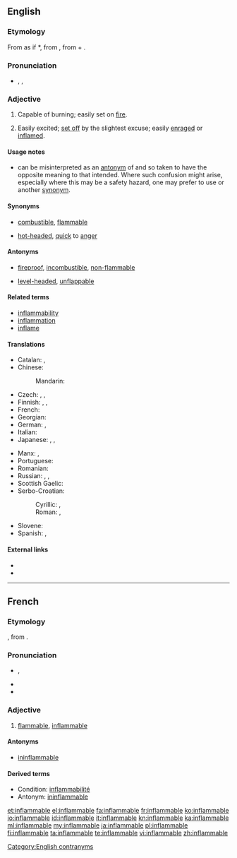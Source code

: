 ==English==

===Etymology===
From {{etyl|la|en}} as if *{{term||inflammabilis|lang=la}}, from {{term|inflammare||to set on fire}}, from {{term|in||in, on}} + {{term|flamma||flame}}.

===Pronunciation===
* {{enPR|ĭnʹflăm-ə-bəl}}, {{IPA|/ɪnˈflæməbəl/}}, {{X-SAMPA|/In"fl{m@b@l/}}

===Adjective===
{{en-adj}}

# Capable of burning; easily set on [[fire]].
# {{figuratively}} Easily excited; [[set off]] by the slightest excuse; easily [[enrage]]d or [[inflame]]d.

====Usage notes====
* {{term||Inflammable}} can be misinterpreted as an [[antonym]] of {{term|flammable}} and so taken to have the opposite meaning to that intended. Where such confusion might arise, especially where this may be a safety hazard, one may prefer to use {{term|flammable}} or another [[synonym]].

====Synonyms====
* {{sense|capable of burning}} [[combustible]], [[flammable]]
* {{sense|easily excited}} [[hot-headed]], [[quick]] to [[anger]]

====Antonyms====
* {{sense|capable of burning}} [[fireproof]], [[incombustible]], [[non-flammable]]
* {{sense|easily excited}} [[level-headed]], [[unflappable]]

====Related terms====
* [[inflammability]]
* [[inflammation]]
* [[inflame]]

====Translations====
{{trans-top|capable of burning}}
* Catalan: {{t+|ca|inflamable}}, {{t-|ca|combustible}}
* Chinese:
*: Mandarin: {{t|cmn|易燃|tr=yìrán de|alt=易燃的|sc=Hani}}
* Czech: {{t-|cs|vznětlivý}}, {{t-|cs|zápalný}}, {{t-|cs|hořlavý}}
* Finnish: {{t-|fi|palava}}, {{t-|fi|tulenarka}}, {{t-|fi|syttyvä}}
* French: {{t+|fr|inflammable}}
* Georgian: {{t+|ka|აალებადი|sc=Geor}}
* German: {{t+|de|brennbar}}, {{t-|de|entflammbar}}
* Italian: {{t+|it|infiammabile}}
* Japanese: {{t-|ja|引火性の|tr=いんかせいの, inkasei no|sc=Jpan}}, {{t+|ja|可燃|tr=kanen|sc=Jpan}}, {{t+|ja|可燃性|tr=かねんせいの, kanensei no|alt=可燃性の|sc=Jpan}}
{{trans-mid}}
* Manx: {{t-|gv|so-lostey}}, {{t-|gv|so-ghreesaghey}}
* Portuguese: {{t+|pt|inflamável}}
* Romanian: {{t-|ro|inflamabil}}
* Russian: {{t+|ru|легковоспламеняющийся|tr=lexkovosplamenjájuščijsja|sc=Cyrl}}, {{t+|ru|воспламеняющийся|tr=vosplamenjájuščijsja|sc=Cyrl}}, {{t+|ru|горючий|tr=gorjúčij|sc=Cyrl}}
* Scottish Gaelic: {{t-|gd|loisgeach}}
* Serbo-Croatian:
*: Cyrillic: {{t-|sh|горљив|alt=го̀рљив|sc=Cyrl}}, {{t-|sh|горив|alt=го̀рив|sc=Cyrl}}
*: Roman: {{t-|sh|gorljiv|alt=gòrljiv}}, {{t-|sh|goriv|alt=gòriv}}
* Slovene: {{t-|sl|vnetljivo|n}}
* Spanish: {{t+|es|inflamable}}, {{t+|es|combustible}}
{{trans-bottom}}

====External links====
* {{R:Webster 1913}}
* {{R:Century 1911}}

[[Category:English contranyms]]

----

==French==

===Etymology===
{{etyl|frm|fr}} {{suffix|inflammer|able|lang=fr}}, from {{etyl|la|fr}} {{term|inflammabilis|lang=la}}.

===Pronunciation===
* {{IPA|/ɛ̃.fla.mabl/|lang=fr}}, {{X-SAMPA|/E~.fla.mabl/|lang=fr}}
* {{homophones|inflammables|lang=fr}}
* {{hyphenation|in|fla|mmable|lang=fr}}

===Adjective===
{{fr-adj-mf}}

# [[flammable]], [[inflammable#English|inflammable]]

====Antonyms====
* [[ininflammable]]

====Derived terms====
* Condition: [[inflammabilité]]
* Antonym: [[ininflammable]]

[[et:inflammable]]
[[el:inflammable]]
[[fa:inflammable]]
[[fr:inflammable]]
[[ko:inflammable]]
[[io:inflammable]]
[[id:inflammable]]
[[it:inflammable]]
[[kn:inflammable]]
[[ka:inflammable]]
[[ml:inflammable]]
[[my:inflammable]]
[[ja:inflammable]]
[[pl:inflammable]]
[[fi:inflammable]]
[[ta:inflammable]]
[[te:inflammable]]
[[vi:inflammable]]
[[zh:inflammable]]